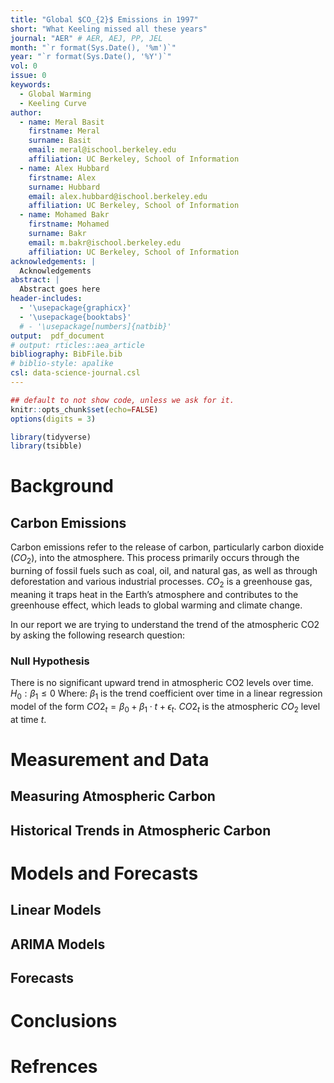 ```yaml
---
title: "Global $CO_{2}$ Emissions in 1997"
short: "What Keeling missed all these years"
journal: "AER" # AER, AEJ, PP, JEL
month: "`r format(Sys.Date(), '%m')`"
year: "`r format(Sys.Date(), '%Y')`"
vol: 0
issue: 0
keywords:
  - Global Warming
  - Keeling Curve
author:
  - name: Meral Basit
    firstname: Meral
    surname: Basit
    email: meral@ischool.berkeley.edu
    affiliation: UC Berkeley, School of Information
  - name: Alex Hubbard
    firstname: Alex
    surname: Hubbard
    email: alex.hubbard@ischool.berkeley.edu
    affiliation: UC Berkeley, School of Information
  - name: Mohamed Bakr
    firstname: Mohamed 
    surname: Bakr
    email: m.bakr@ischool.berkeley.edu
    affiliation: UC Berkeley, School of Information
acknowledgements: | 
  Acknowledgements
abstract: | 
  Abstract goes here
header-includes: 
  - '\usepackage{graphicx}'
  - '\usepackage{booktabs}'
  # - '\usepackage[numbers]{natbib}'
output:  pdf_document
# output: rticles::aea_article
bibliography: BibFile.bib
# biblio-style: apalike
csl: data-science-journal.csl
---
```


```r
## default to not show code, unless we ask for it.
knitr::opts_chunk$set(echo=FALSE)
options(digits = 3)
```

```r
library(tidyverse)
library(tsibble)
```

\newpage

# Background

## Carbon Emissions

Carbon emissions refer to the release of carbon, particularly carbon dioxide ($CO_2$), into the atmosphere. This process primarily occurs through the burning of fossil fuels such as coal, oil, and natural gas, as well as through deforestation and various industrial processes. $CO_2$ is a greenhouse gas, meaning it traps heat in the Earth's atmosphere and contributes to the greenhouse effect, which leads to global warming and climate change.

In our report we are trying to understand the trend of the atmospheric CO2 by asking the following research question:

```{=tex}
\begin{quote}
  \textit{Is there a significant upward trend in atmospheric CO2 levels over time?}
\end{quote}
```
### Null Hypothesis

There is no significant upward trend in atmospheric CO2 levels over time.
$H_0: \beta_1 \leq 0$
Where: 
$\beta_1$ is the trend coefficient over time in a linear regression model of the form $CO2_t = \beta_0 + \beta_1 \cdot t + \epsilon_t$.
$CO2_t$ is the atmospheric $CO_2$ level at time $t$.

# Measurement and Data

## Measuring Atmospheric Carbon

## Historical Trends in Atmospheric Carbon

# Models and Forecasts

## Linear Models

## ARIMA Models

## Forecasts

# Conclusions

# Refrences

\bibliographystyle{aea}
\bibliography{BibFile}
